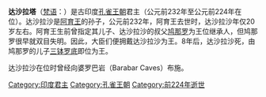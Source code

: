 {{unreferenced|time=2018-07-18T06:58:43+00:00}}
{{孔雀帝國}}

'''达沙拉塔'''（[[梵语|梵语]]：{{lang|sa|दशरथ मौर्य}}）是古印度[[孔雀王朝|孔雀王朝]]君主（公元前232年至公元前224年在位）。达沙拉沙是[[阿育王|阿育王]]的孙子，公元前232年，阿育王去世时，达沙拉沙年仅20岁左右。阿育王生前曾指定其儿子、达沙拉沙的叔父[[鸠那罗|鸠那罗]]为王位继承人，但鸠那罗很早就双目失明。因此，大臣们便拥戴达沙拉沙为王。8年后，达沙拉沙死，由鸠那罗的儿子[[三钵罗底|三钵罗底]]即位为王。

达沙拉沙在位时曾经向婆罗巴岩（Barabar Caves）布施。

{{start box}}
{{s-before|[[阿育王|阿育王]]}}
{{s-title|[[孔雀王朝|孔雀帝国国王]]|约前232年~前224年}}
{{s-after|[[三钵罗底|三钵罗底]]}}
{{end box}}
{{Authority control}}
{{Maurya}}
[[Category:印度君主|Category:印度君主]]
[[Category:孔雀王朝|Category:孔雀王朝]]
[[Category:前224年逝世|Category:前224年逝世]]